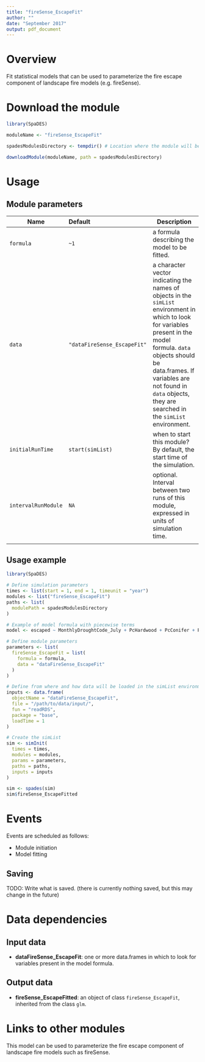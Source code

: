 ```yaml
---
title: "fireSense_EscapeFit"
author: ""
date: "September 2017"
output: pdf_document
---
```


# Overview

Fit statistical models that can be used to parameterize the fire escape component of landscape fire models (e.g. fireSense).

# Download the module
```r
library(SpaDES)

moduleName <- "fireSense_EscapeFit"

spadesModulesDirectory <- tempdir() # Location where the module will be downloaded

downloadModule(moduleName, path = spadesModulesDirectory)
```

# Usage
## Module parameters
Name|Default|Description
----|:--------------|---------------------------------------------------------------------
`formula`|`~1`|a formula describing the model to be fitted.
`data`|`"dataFireSense_EscapeFit"`|a character vector indicating the names of objects in the `simList` environment in which to look for variables present in the model formula. `data` objects should be data.frames. If variables are not found in `data` objects, they are searched in the `simList` environment.
`initialRunTime`|`start(simList)`|when to start this module? By default, the start time of the simulation.
`intervalRunModule`|`NA`|optional. Interval between two runs of this module, expressed in units of simulation time.
|||



## Usage example
```r
library(SpaDES)

# Define simulation parameters
times <- list(start = 1, end = 1, timeunit = "year")
modules <- list("fireSense_EscapeFit")
paths <- list(
  modulePath = spadesModulesDirectory
)

# Example of model formula with piecewise terms
model <- escaped ~ MonthlyDroughtCode_July + PcHardwood + PcConifer + PcDisturbed + PcOther + PcWater

# Define module parameters
parameters <- list(
  fireSense_EscapeFit = list(
    formula = formula,
    data = "dataFireSense_EscapeFit"
  )
)

# Define from where and how data will be loaded in the simList environment
inputs <- data.frame(
  objectName = "dataFireSense_EscapeFit",
  file = "/path/to/data/input/",
  fun = "readRDS",
  package = "base",
  loadTime = 1
)

# Create the simList
sim <- simInit(
  times = times,
  modules = modules,
  params = parameters,
  paths = paths,
  inputs = inputs
)

sim <- spades(sim)
sim$fireSense_EscapeFitted
```

# Events
Events are scheduled as follows:

- Module initiation
- Model fitting

## Saving
TODO: Write what is saved. (there is currently nothing saved, but this may change in the future)

# Data dependencies
## Input data
- **dataFireSense_EscapeFit**: one or more data.frames in which to look for variables present in the model formula.

## Output data
- **fireSense_EscapeFitted**: an object of class `fireSense_EscapeFit`, inherited from the class `glm`.

# Links to other modules
This model can be used to parameterize the fire escape component of landscape fire models such as fireSense.


